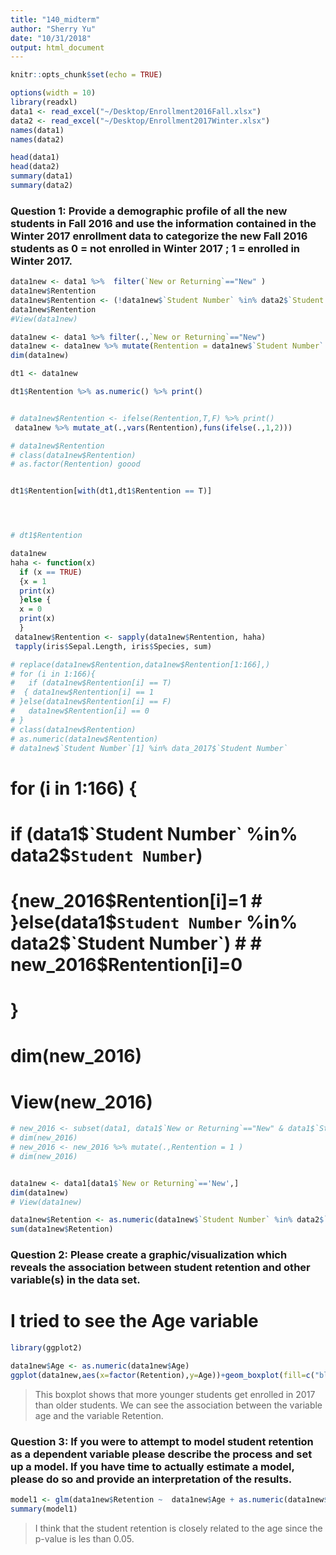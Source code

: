 ```yaml
---
title: "140_midterm"
author: "Sherry Yu"
date: "10/31/2018"
output: html_document
---
```


```r
knitr::opts_chunk$set(echo = TRUE)
```

```r
options(width = 10)
library(readxl)
data1 <- read_excel("~/Desktop/Enrollment2016Fall.xlsx")
data2 <- read_excel("~/Desktop/Enrollment2017Winter.xlsx")
names(data1)
names(data2)
```

```r
head(data1)
head(data2)
summary(data1)
summary(data2)
```


### Question 1: Provide a demographic profile of all the new students in Fall 2016 and use the information contained in the Winter 2017 enrollment data to categorize the new Fall 2016 students as 0 = not enrolled in Winter 2017 ; 1 = enrolled in Winter 2017.

```r
data1new <- data1 %>%  filter(`New or Returning`=="New" )
data1new$Rentention 
data1new$Rentention <- (!data1new$`Student Number` %in% data2$`Student Number`) %>% as.numeric()
data1new$Rentention
#View(data1new)
```
```r
data1new <- data1 %>% filter(.,`New or Returning`=="New")
data1new <- data1new %>% mutate(Rentention = data1new$`Student Number` %in% data2$`Student Number`)
dim(data1new)

dt1 <- data1new 

dt1$Rentention %>% as.numeric() %>% print()


# data1new$Rentention <- ifelse(Rentention,T,F) %>% print()
 data1new %>% mutate_at(.,vars(Rentention),funs(ifelse(.,1,2)))

# data1new$Rentention
# class(data1new$Rentention)
# as.factor(Rentention) goood


dt1$Rentention[with(dt1,dt1$Rentention == T)] 




# dt1$Rentention

```
```r
data1new
haha <- function(x)
  if (x == TRUE) 
  {x = 1
  print(x)
  }else {
  x = 0
  print(x)
  }
 data1new$Rentention <- sapply(data1new$Rentention, haha)
 tapply(iris$Sepal.Length, iris$Species, sum)


```

```r
# replace(data1new$Rentention,data1new$Rentention[1:166],)
# for (i in 1:166){
#   if (data1new$Rentention[i] == T) 
#  { data1new$Rentention[i] == 1
# }else(data1new$Rentention[i] == F)
#   data1new$Rentention[i] == 0
# }
# class(data1new$Rentention)
# as.numeric(data1new$Rentention)
# data1new$`Student Number`[1] %in% data_2017$`Student Number` 
```







# for (i in 1:166) {
# if (data1$`Student Number` %in% data2$`Student Number`)
# {new_2016$Rentention[i]=1
# }else(data1$`Student Number` %in% data2$`Student Number`)
#   
#   new_2016$Rentention[i]=0
#  
# }
# dim(new_2016)

# View(new_2016)


```r
# new_2016 <- subset(data1, data1$`New or Returning`=="New" & data1$`Student Number` %in% data2$`Student Number`)
# dim(new_2016)
# new_2016 <- new_2016 %>% mutate(.,Rentention = 1 )
# dim(new_2016)


data1new <- data1[data1$`New or Returning`=='New',]
dim(data1new)
# View(data1new)

data1new$Retention <- as.numeric(data1new$`Student Number` %in% data2$`Student Number`)
sum(data1new$Retention)
```

### Question 2: Please create a graphic/visualization which reveals the association between student retention and other variable(s) in the data set.

# I tried to see the Age variable
```r
library(ggplot2)

data1new$Age <- as.numeric(data1new$Age)
ggplot(data1new,aes(x=factor(Retention),y=Age))+geom_boxplot(fill=c("blue","yellow")) +labs(x="Enrollment in Winter 2017 (1 = Yes, 0 = No)",title= "Age boxplot by student rentention")+theme_classic()
```

> This boxplot shows that more younger students get enrolled in 2017 than older students. We can see the association between the variable age and the variable Retention.


### Question 3: If you were to attempt to model student retention as a dependent variable please describe the process and set up a model. If you have time to actually estimate a model, please do so and provide an interpretation of the results.

```r
model1 <- glm(data1new$Retention ~  data1new$Age + as.numeric(data1new$Score), family = binomial(link = 'logit'))
summary(model1)
```


> I think that the student retention is closely related to the age since the p-value is les than 0.05.















